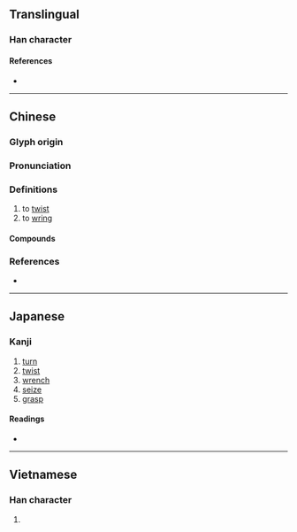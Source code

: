 {{character info/new}}
==Translingual==

===Han character===
{{Han char|rn=64|rad=手|as=04|sn=7|four=57015|canj=QNG|ids=⿰扌丑}}

====References====
* {{Han ref|kx=0418.160|dkj=11826|dj=0765.140|hdz=31845.030|uh=626D|ud=25197|bh=A7E1|bd=42977}}

----

==Chinese==
{{zh-forms}}

===Glyph origin===
{{Han etym}}

===Pronunciation===
{{zh-pron
|m=niǔ
|c=nau2,nau5
|h=pfs=ngiú
|md=
|mn=qz,tw:liú/tw,xm,zz:niú/tw:ngiú/tw:láu
|mn_note=láu - 磱 is used in the Mainland
|mn-t=niu2/nao6
|w=
|mc=y
|oc=y
|cat=v
}}

===Definitions===
{{zh-hanzi}}

# to [[twist]] {{gloss|to turn the ends of something in opposite directions}}
# to [[wring]]

====Compounds====
{{zh-der|七扭八歪|別扭|彆扭|七歪八扭|一不扭眾|扭傷|扭轉頹勢|扭腔|扭別|扭腰|扭頭折頸|扭結|揪扭|扭扭舞|扭手扭腳|扭項|歪七扭八|扭筋|扭勁|歪歪扭扭|扭腰撒胯|扭虧|扭搭|扭股兒糖|扭身|扭頭瞥項|扭打|扭轉|東扭西捏|扭嘴兒|扭曲作直|扭開|扭捏|扭扭捏捏|扭是為非|扭頭暴筋|扭送|扭搜|扭斷|扭力|扭曲|扭來扭去|扭動|扭扭屹屹|扭轉乾坤|鬧彆扭|結扭|扭扭薯條}}

===References===
* {{R:yue:Hanzi}}

{{zh-cat|Elementary}}

----

==Japanese==

===Kanji===
{{ja-kanji|grade=|rs=手04}}

# [[turn]]
# [[twist]]
# [[wrench]]
# [[seize]]
# [[grasp]]

====Readings====
* {{ja-readings|on=[[じゅう]] (jū), [[にゅ]] (nyu), [[ちゅう]] (chū), [[ちゅ]] (chu)|kun=[[ねじまわす]] (nejimawasu)}}

----

==Vietnamese==

===Han character===
{{vi-hantu|[[nữu]]|rs=手04}}

# {{defn|lang=vi|sort=手04}}